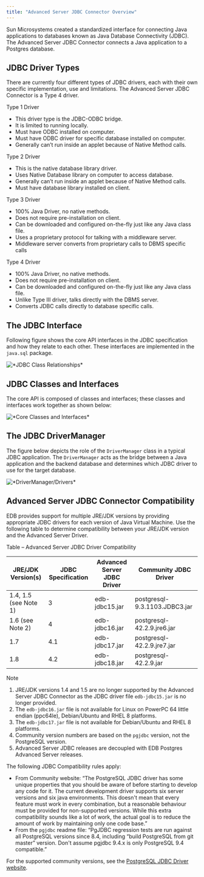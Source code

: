 ```yaml
---
title: "Advanced Server JDBC Connector Overview"
---
```


<div id="advanced_server_jdbc_connector_overview" class="registered_link"></div>

Sun Microsystems created a standardized interface for connecting Java applications to databases known as Java Database Connectivity (JDBC). The Advanced Server JDBC Connector connects a Java application to a Postgres database.

<div id="jdbc_driver_types" class="registered_link"></div>

## JDBC Driver Types

There are currently four different types of JDBC drivers, each with their own specific implementation, use and limitations. The Advanced Server JDBC Connector is a Type 4 driver.

Type 1 Driver

-   This driver type is the JDBC-ODBC bridge.
-   It is limited to running locally.
-   Must have ODBC installed on computer.
-   Must have ODBC driver for specific database installed on computer.
-   Generally can’t run inside an applet because of Native Method calls.

Type 2 Driver

-   This is the native database library driver.
-   Uses Native Database library on computer to access database.
-   Generally can’t run inside an applet because of Native Method calls.
-   Must have database library installed on client.

Type 3 Driver

-   100% Java Driver, no native methods.
-   Does not require pre-installation on client.
-   Can be downloaded and configured on-the-fly just like any Java class file.
-   Uses a proprietary protocol for talking with a middleware server.
-   Middleware server converts from proprietary calls to DBMS specific calls

Type 4 Driver

-   100% Java Driver, no native methods.
-   Does not require pre-installation on client.
-   Can be downloaded and configured on-the-fly just like any Java class file.
-   Unlike Type III driver, talks directly with the DBMS server.
-   Converts JDBC calls directly to database specific calls.

## The JDBC Interface

Following figure shows the core API interfaces in the JDBC specification and how they relate to each other. These interfaces are implemented in the `java.sql` package.

![\*JDBC Class Relationships\*](images/jdbc_class_relationships.png)

## JDBC Classes and Interfaces

The core API is composed of classes and interfaces; these classes and interfaces work together as shown below:

![\*Core Classes and Interfaces\*](images/core_classes_and_interfaces.png)

## The JDBC DriverManager

The figure below depicts the role of the `DriverManager` class in a typical JDBC application. The `DriverManager` acts as the bridge between a Java application and the backend database and determines which JDBC driver to use for the target database.

![\*DriverManager/Drivers\*](images/drivermanager_drivers.png)

## Advanced Server JDBC Connector Compatibility

EDB provides support for multiple JRE/JDK versions by providing appropriate JDBC drivers for each version of Java Virtual Machine. Use the following table to determine compatibility between your JRE/JDK version and the Advanced Server Driver.

Table – Advanced Server JDBC Driver Compatibility

| JRE/JDK Version(s)    | JDBC Specification | Advanced Server JDBC Driver | Community JDBC Driver         |
| --------------------- | ------------------ | --------------------------- | ----------------------------- |
| 1.4, 1.5 (see Note 1) | 3                  | edb-jdbc15.jar              | postgresql-9.3.1103.JDBC3.jar |
| 1.6 (see Note 2)      | 4                  | edb-jdbc16.jar              | postgresql-42.2.9.jre6.jar    |
| 1.7                   | 4.1                | edb-jdbc17.jar              | postgresql-42.2.9.jre7.jar    |
| 1.8                   | 4.2                | edb-jdbc18.jar              | postgresql-42.2.9.jar         |

<div class="note">

<div class="title">

Note

</div>

1.  JRE/JDK versions 1.4 and 1.5 are no longer supported by the Advanced Server JDBC Connector as the JDBC driver file `edb-jdbc15.jar` is no longer provided.
2.  The `edb-jdbc16.jar` file is not available for Linux on PowerPC 64 little endian (ppc64le), Debian/Ubuntu and RHEL 8 platforms.
3.  The `edb-jdbc17.jar` file is not available for Debian/Ubuntu and RHEL 8 platforms.
4.  Community version numbers are based on the `pgjdbc` version, not the PostgreSQL version.
5.  Advanced Server JDBC releases are decoupled with EDB Postgres Advanced Server releases.

</div>

The following JDBC Compatibility rules apply:

-   From Community website: “The PostgreSQL JDBC driver has some unique properties that you should be aware of before starting to develop any code for it. The current development driver supports six server versions and six java environments. This doesn't mean that every feature must work in every combination, but a reasonable behaviour must be provided for non-supported versions. While this extra compatibility sounds like a lot of work, the actual goal is to reduce the amount of work by maintaining only one code base.”
-   From the `pgjdbc` readme file: “PgJDBC regression tests are run against all PostgreSQL versions since 8.4, including “build PostgreSQL from git master” version. Don't assume pgjdbc 9.4.x is only PostgreSQL 9.4 compatible.”

For the supported community versions, see the [PostgreSQL JDBC Driver website](https://jdbc.postgresql.org/download.html).
